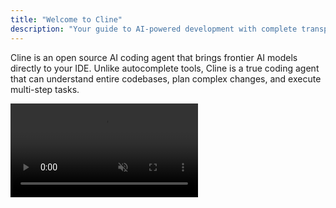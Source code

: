 ```yaml
---
title: "Welcome to Cline"
description: "Your guide to AI-powered development with complete transparency and control"
---
```


Cline is an open source AI coding agent that brings frontier AI models directly to your IDE. Unlike autocomplete tools, Cline is a true coding agent that can understand entire codebases, plan complex changes, and execute multi-step tasks.

<Frame>
  <video 
    src="https://storage.googleapis.com/cline_public_images/cline-in-action.mp4" 
    alt="Cline in action"
    autoPlay
    muted
  />
</Frame>

## Navigate the Docs

<CardGroup cols={2}>
  <Card title="New to Cline" icon="rocket" href="/getting-started/installing-cline">
    Start your journey with Cline - installation, setup, and first steps
  </Card>

  <Card title="Configuration" icon="sliders" href="/core-features/model-selection-guide">
    Set up your AI models and providers 
  </Card>

  <Card title="Best Practices" icon="wrench" href="/best-practices/understanding-context-management">
    Master Cline's powerful features and optimize your workflow
  </Card>

  <Card title="Enterprise" icon="building" href="/enterprise-solutions/security-concerns">
    Deploy Cline in your organization with confidence
  </Card>
</CardGroup>


## Community & Support

Join thousands of developers using Cline to build better software faster.

<CardGroup cols={3}>
  <Card title="Discord" icon="discord" href="https://discord.gg/cline">
    Chat with the community and get help
  </Card>

  <Card title="GitHub" icon="github" href="https://github.com/cline/cline">
    Contribute to the open source project
  </Card>

  <Card title="Report a Bug" icon="bug" href="https://github.com/cline/cline/issues">
    Help us improve by reporting problems
  </Card>
</CardGroup>
